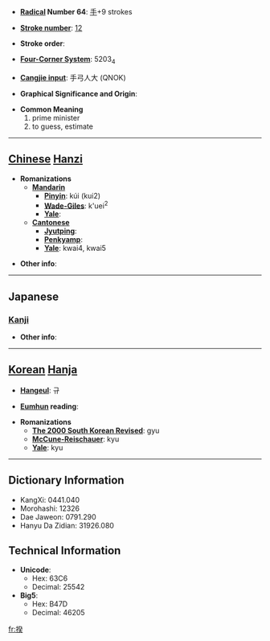 * '''[[Wiktionary:Chinese radical index| Radical]] Number 64''': [[Wiktionary:Chinese radical index 手|手]]+9 strokes

* '''[[Wiktionary:Chinese total strokes index|Stroke number]]''': [[Wiktionary:Chinese total strokes index 12|12]]

* '''Stroke order''': 

* '''[[Wiktionary:Chinese four corner index|Four-Corner System]]''': 5203<sub>4</sub>

* '''[[Wiktionary:Chinese Cangjie index|Cangjie input]]''': 手弓人大 (QNOK)

* '''Graphical Significance and Origin''': 

* '''Common Meaning'''
*#prime minister
*# to guess, estimate


----

== [[Chinese]] [[Hanzi]] ==

* '''Romanizations'''
** '''[[Mandarin]]'''
*** '''[[Pinyin]]''': kúi (kui2)
*** '''[[Wade-Giles]]''': k'uei<sup>2</sup>
*** '''[[Yale]]''': 
** '''[[Cantonese]]'''
*** '''[[Jyutping]]''':
*** '''[[Penkyamp]]''': 
*** '''[[Yale]]''': kwai4, kwai5

* '''Other info''': 

----

==Japanese==
===[[Kanji]]===
{{kanji|on readings=[[き]] (ki)
|kun readings=[[はかる]] (hakaru), [[はかりごと]] (hakarigoto)
}}

* '''Other info''':  

----

== [[Korean]] [[Hanja]] ==

* '''[[Hangeul]]''': 규

* '''[[Eumhun]] reading''': 

* '''Romanizations'''
** '''[[The 2000 South Korean Revised Romanization|The 2000 South Korean Revised]]''': gyu
** '''[[McCune-Reischauer]]''': kyu
** '''[[Yale]]''': kyu

----

== Dictionary Information ==

* KangXi: 0441.040
* Morohashi: 12326
* Dae Jaweon: 0791.290
* Hanyu Da Zidian: 31926.080

== Technical Information ==

* '''Unicode''':
** Hex: 63C6
** Decimal: 25542
* '''Big5''':
** Hex: B47D
** Decimal: 46205

[[fr:揆]]
